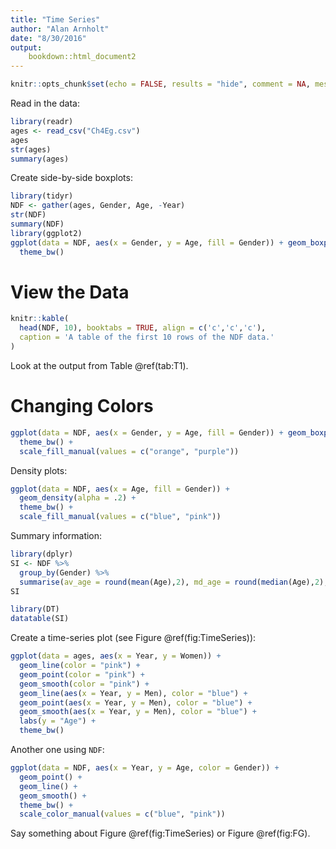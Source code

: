 ```yaml
---
title: "Time Series"
author: "Alan Arnholt"
date: "8/30/2016"
output: 
    bookdown::html_document2
---
```


```r
knitr::opts_chunk$set(echo = FALSE, results = "hide", comment = NA, message = FALSE, fig.align='center')
```

Read in the data:

```r
library(readr)
ages <- read_csv("Ch4Eg.csv")
ages
str(ages)
summary(ages)
```


Create side-by-side boxplots:

```r
library(tidyr)
NDF <- gather(ages, Gender, Age, -Year)
str(NDF)
summary(NDF)
library(ggplot2)
ggplot(data = NDF, aes(x = Gender, y = Age, fill = Gender)) + geom_boxplot() + 
  theme_bw()
```

# View the Data {-}

```r
knitr::kable(
  head(NDF, 10), booktabs = TRUE, align = c('c','c','c'),
  caption = 'A table of the first 10 rows of the NDF data.'
)
```

Look at the output from Table \@ref(tab:T1).

# Changing Colors {-} 

```r
ggplot(data = NDF, aes(x = Gender, y = Age, fill = Gender)) + geom_boxplot() + 
  theme_bw() +
  scale_fill_manual(values = c("orange", "purple"))
```

Density plots:

```r
ggplot(data = NDF, aes(x = Age, fill = Gender)) + 
  geom_density(alpha = .2) + 
  theme_bw() + 
  scale_fill_manual(values = c("blue", "pink"))
```

Summary information:

```r
library(dplyr)
SI <- NDF %>%
  group_by(Gender) %>%
  summarise(av_age = round(mean(Age),2), md_age = round(median(Age),2), sd_age = round(sd(Age),2))
SI
```

```r
library(DT)
datatable(SI)
```


Create a time-series plot (see Figure \@ref(fig:TimeSeries)):

```r
ggplot(data = ages, aes(x = Year, y = Women)) + 
  geom_line(color = "pink") + 
  geom_point(color = "pink") + 
  geom_smooth(color = "pink") + 
  geom_line(aes(x = Year, y = Men), color = "blue") + 
  geom_point(aes(x = Year, y = Men), color = "blue") + 
  geom_smooth(aes(x = Year, y = Men), color = "blue") +
  labs(y = "Age") +
  theme_bw()
```

Another one using `NDF`:

```r
ggplot(data = NDF, aes(x = Year, y = Age, color = Gender)) + 
  geom_point() + 
  geom_line() +
  geom_smooth() +
  theme_bw() + 
  scale_color_manual(values = c("blue", "pink")) 
```

Say something about Figure \@ref(fig:TimeSeries) or Figure \@ref(fig:FG).